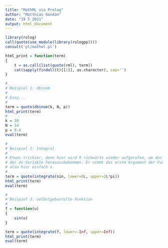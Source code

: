 ---
title: "MathML via Prolog"
author: "Matthias Gondan"
date: "19 5 2021"
output: html_document
---

```{r, results='asis'}
library(rolog)
call(quote(use_module(library(rologpp))))
consult('pl/mathml.pl')

html_print = function(term)
{
	t = as.call(list(quote(rml), term))
	cat(sapply(findall(t)[[1]], as.character), sep='')
}

# 
# Beispiel 1: dbinom
#
# Easy...
#
term = quote(dbinom(k, N, p))
html_print(term)
#
k = 10
N = 14
p = 0.4
eval(term)

#
# Beispiel 2: Integral
#
# Etwas trickier, denn hier wird R rückwärts wieder aufgerufen, um den Namen
# der dx-Variable herauszubekommen. Er nimmt das erste Argument der Funktion,
# also hier einfach x.
#
term = quote(integrate(sin, lower=0L, upper=2L*pi))
html_print(term)
eval(term)

#
# Beispiel 3: selbstgebastelte Funktion
#
f = function(u)
{
	sin(u)
}

term = quote(integrate(f, lower=-Inf, upper=Inf))
html_print(term)
eval(term)
```

